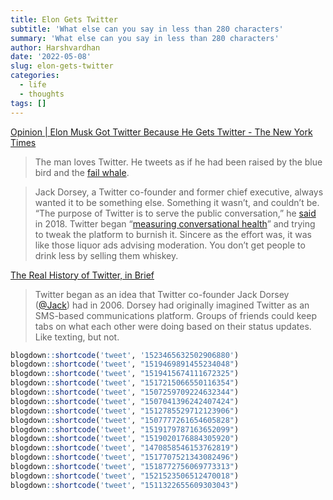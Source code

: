 ```yaml
---
title: Elon Gets Twitter
subtitle: 'What else can you say in less than 280 characters'
summary: 'What else can you say in less than 280 characters'
author: Harshvardhan
date: '2022-05-08'
slug: elon-gets-twitter
categories:
  - life
  - thoughts
tags: []
---
```


[Opinion \| Elon Musk Got Twitter Because He Gets Twitter - The New York Times](https://www.nytimes.com/2022/04/27/opinion/elon-musk-twitter.html)

> The man loves Twitter. He tweets as if he had been raised by the blue bird and the [fail whale](https://archive.ph/o/343qJ/https://www.techopedia.com/definition/1987/fail-whale).

> Jack Dorsey, a Twitter co-founder and former chief executive, always wanted it to be something else. Something it wasn't, and couldn't be. "The purpose of Twitter is to serve the public conversation," he [said](https://archive.ph/o/343qJ/https://www.intelligence.senate.gov/sites/default/files/documents/os-jdorsey-090518.pdf) in 2018. Twitter began "[measuring conversational health](https://archive.ph/o/343qJ/https://blog.twitter.com/en_us/topics/company/2018/measuring_healthy_conversation)" and trying to tweak the platform to burnish it. Sincere as the effort was, it was like those liquor ads advising moderation. You don't get people to drink less by selling them whiskey.

[The Real History of Twitter, in Brief](https://www.lifewire.com/history-of-twitter-3288854)

> Twitter began as an idea that Twitter co-founder Jack Dorsey ([\@Jack](https://twitter.com/jack)) had in 2006. Dorsey had originally imagined Twitter as an SMS-based communications platform. Groups of friends could keep tabs on what each other were doing based on their status updates. Like texting, but not.

```r
blogdown::shortcode('tweet', '1523465632502906880')
blogdown::shortcode('tweet', "1519469891455234048")
blogdown::shortcode('tweet', "1519415674111672325")
blogdown::shortcode('tweet', "1517215066550116354")
blogdown::shortcode('tweet', "1507259709224632344")
blogdown::shortcode('tweet', "1507041396242407424")
blogdown::shortcode('tweet', "1512785529712123906")
blogdown::shortcode('tweet', "1507777261654605828")
blogdown::shortcode('tweet', "1519179787163652099")
blogdown::shortcode('tweet', "1519020176884305920")
blogdown::shortcode('tweet', "1470858546153762819")
blogdown::shortcode('tweet', "1517707521343082496")
blogdown::shortcode('tweet', "1518772756069773313")
blogdown::shortcode('tweet', "1521523506512470018")
blogdown::shortcode('tweet', "1511322655609303043")
```
